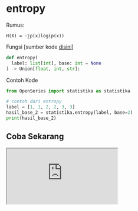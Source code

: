 # entropy

Rumus:

```
H(X) = -∑p(x)log(p(x))
```

Fungsi [sumber kode [disini](https://github.com/slowy07/OpenSeries/blob/b676b188a1d347c1552069cfa66673493b6999c1/OpenSeries/statistika.py#L6)]

```python
def entropy(
  label: list[int], base: int = None
) -> Union[float, int, str]:
```

Contoh Kode

```python
from OpenSeries import statistika as statistika

# contoh dari entropy
label = [1, 1, 2, 2, 3, 3]
hasil_base_2 = statistika.entropy(label, base=2)
print(hasil_base_2)
```

## Coba Sekarang

<iframe src="https://replit.com/@ItsArul/entropy?embed=1&theme=light" className="aspect-video w-full" />
